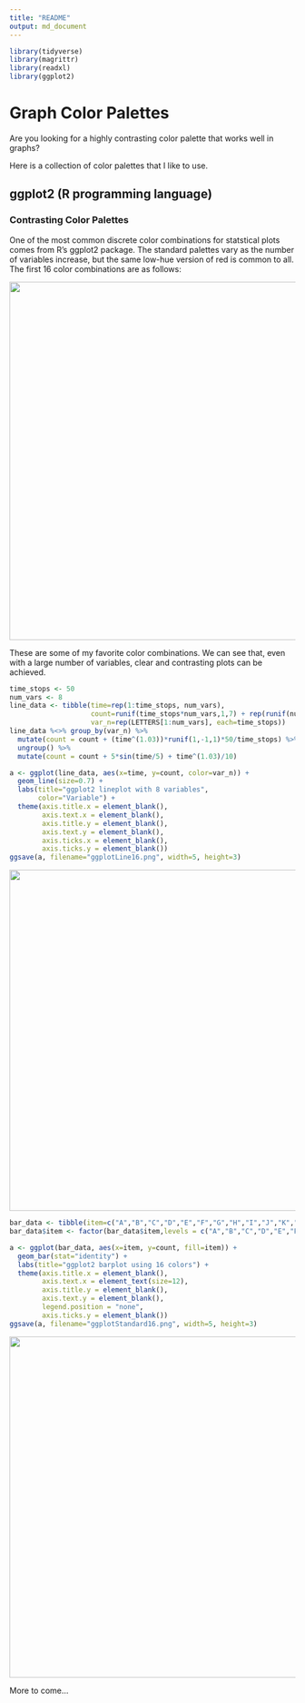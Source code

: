 ```yaml
---
title: "README"
output: md_document
---
```


```r
library(tidyverse)
library(magrittr)
library(readxl)
library(ggplot2)
```

# Graph Color Palettes

Are you looking for a highly contrasting color palette that works well in graphs?

Here is a collection of color palettes that I like to use.

## ggplot2 (R programming language)

### Contrasting Color Palettes

One of the most common discrete color combinations for statstical plots comes from R's ggplot2 package. The standard palettes vary as the number of variables increase, but the same low-hue version of red is common to all. The first 16 color combinations are as follows:

<img src="GGPlot Color Palettes - R 16 Base 1.png" width=650 height=630/>

These are some of my favorite color combinations. We can see that, even with a large number of variables, clear and contrasting plots can be achieved.

```r
time_stops <- 50
num_vars <- 8
line_data <- tibble(time=rep(1:time_stops, num_vars),
                    count=runif(time_stops*num_vars,1,7) + rep(runif(num_vars,1,200), each=time_stops),
                    var_n=rep(LETTERS[1:num_vars], each=time_stops))
line_data %<>% group_by(var_n) %>%
  mutate(count = count + (time^(1.03))*runif(1,-1,1)*50/time_stops) %>%
  ungroup() %>%
  mutate(count = count + 5*sin(time/5) + time^(1.03)/10)

a <- ggplot(line_data, aes(x=time, y=count, color=var_n)) +
  geom_line(size=0.7) +
  labs(title="ggplot2 lineplot with 8 variables",
       color="Variable") +
  theme(axis.title.x = element_blank(),
        axis.text.x = element_blank(),
        axis.title.y = element_blank(),
        axis.text.y = element_blank(),
        axis.ticks.x = element_blank(),
        axis.ticks.y = element_blank())
ggsave(a, filename="ggplotLine16.png", width=5, height=3)
```

<img src="ggplotLine16.png" width=700 height=600/>

```r
bar_data <- tibble(item=c("A","B","C","D","E","F","G","H","I","J","K","L","M","N","O","P"), count=c(4,5,3,4,5,3,2,5,3,4,5,3,4,5,4,3))
bar_data$item <- factor(bar_data$item,levels = c("A","B","C","D","E","F","G","H","I","J","K","L","M","N","O","P"))

a <- ggplot(bar_data, aes(x=item, y=count, fill=item)) +
  geom_bar(stat="identity") +
  labs(title="ggplot2 barplot using 16 colors") +
  theme(axis.title.x = element_blank(),
        axis.text.x = element_text(size=12),
        axis.title.y = element_blank(),
        axis.text.y = element_blank(),
        legend.position = "none",
        axis.ticks.y = element_blank())
ggsave(a, filename="ggplotStandard16.png", width=5, height=3)
```

<img src="ggplotStandard16.png" width=700 height=600/>


More to come...